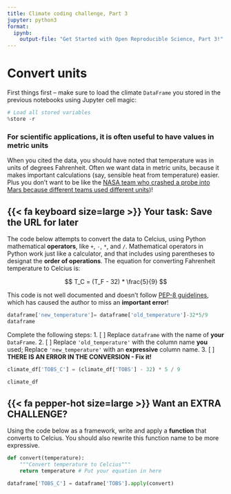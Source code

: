 ```yaml
---
title: Climate coding challenge, Part 3
jupyter: python3
format:
  ipynb:
    output-file: "Get Started with Open Reproducible Science, Part 3!"
---
```


# Convert units

::: {.content-visible when-format="ipynb"}
First things first -- make sure to load the climate `DataFrame` you stored in the previous notebooks using Jupyter cell magic:

```python
# Load all stored variables
%store -r
```
:::

### For scientific applications, it is often useful to have values in metric units

When you cited the data, you should have noted that temperature was in units of degrees Fahrenheit. Often we want data in metric units, because it makes important calculations (say, sensible heat from temperature) easier. Plus you don't want to be like the [NASA team who crashed a probe into Mars because different teams used different units](https://www.latimes.com/archives/la-xpm-1999-oct-01-mn-17288-story.html))!

::: {.callout-important icon="false"}
# {{< fa keyboard size=large >}} Your task: Save the URL for later

The code below attempts to convert the data to Celcius, using Python mathematical **operators**, like `+`, `-`, `*`, and `/`. Mathematical operators in Python work just like a calculator, and that includes using parentheses to designat the **order of operations**. The equation for converting Fahrenheit temperature to Celcius is:

$$
T_C = (T_F - 32) * \frac{5}{9}
$$

This code is not well documented and doesn't follow [PEP-8 guidelines](https://peps.python.org/pep-0008/#other-recommendations), which has caused the author to miss an **important error**!

```python
dataframe['new_temperature']= dataframe['old_temperature']-32*5/9
dataframe
```

Complete the following steps:
1. [ ] Replace `dataframe` with the name of **your** `DataFrame`.
2. [ ] Replace `'old_temperature'` with the column name **you** used; Replace `'new_temperature'` with an **expressive** column name. 
3. [ ] **THERE IS AN ERROR IN THE CONVERSION - Fix it!**

:::
```python
climate_df['TOBS_C'] = (climate_df['TOBS'] - 32) * 5 / 9

climate_df
```

::: {.callout-important icon="false"}
# {{< fa pepper-hot size=large >}} Want an EXTRA CHALLENGE?
Using the code below as a framework, write and apply a **function** that converts to Celcius. You should also rewrite this function name to be more expressive.
  
```python
def convert(temperature):
    """Convert temperature to Celcius"""
    return temperature # Put your equation in here

dataframe['TOBS_C'] = dataframe['TOBS'].apply(convert)
```
:::